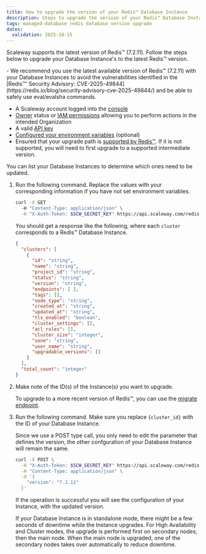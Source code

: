 ```yaml
---
title: How to upgrade the version of your Redis™ Database Instance
description: Steps to upgrade the version of your Redis™ Database Instance on Scaleway.
tags: managed-database redis database version upgrade
dates:
  validation: 2025-10-15
---
```


Scaleway supports the latest version of Redis™ (7.2.11). Follow the steps below to upgrade your Database Instance's to the latest Redis™ version.

<Message type="important">
- We recommend you use the latest available version of Redis™ (7.2.11) with your Database Instances to avoid the vulnerabilities identified in the [Redis™' Security Advisory: CVE-2025-49844](https://redis.io/blog/security-advisory-cve-2025-49844/) and be able to safely use eval/evalsha commands.
</Message>

<Requirements />

- A Scaleway account logged into the [console](https://console.scaleway.com)
- [Owner](/iam/concepts/#owner) status or [IAM permissions](/iam/concepts/#permission) allowing you to perform actions in the intended Organization
- A valid [API key](/iam/how-to/create-api-keys/)
- [Configured your environment variables](https://github.com/scaleway/scaleway-cli/blob/master/docs/commands/config.md) (optional)
- Ensured that your upgrade path is [supported by Redis™](https://redis.io/docs/latest/operate/rs/references/upgrade-paths/). If it is not supported, you will need to first upgrade to a supported intermediate version.


You can list your Database Instances to determine which ones need to be updated.

1. Run the following command. Replace the values with your corresponding information if you have not set environment variables.

    ```bash
    curl -X GET
      -H "Content-Type: application/json" \
      -H "X-Auth-Token: $SCW_SECRET_KEY" https://api.scaleway.com/redis/v1/zones/$SCW_ZONE/clusters
    ```

    You should get a response like the following, where each `cluster` corresponds to a Redis™ Database Instance.
    ```json
    {
      "clusters": [
        {
          "id": "string",
          "name": "string",
          "project_id": "string",
          "status": "string",
          "version": "string",
          "endpoints": [ ],
          "tags": [],
          "node_type": "string",
          "created_at": "string",
          "updated_at": "string",
          "tls_enabled": "boolean",
          "cluster_settings": [],
          "acl_rules": [],
          "cluster_size": "integer",
          "zone": "string",
          "user_name": "string",
          "upgradable_versions": []
        }
      ],
      "total_count": "integer"
    }
    ```
2. Make note of the ID(s) of the Instance(s) you want to upgrade.

    To upgrade to a more recent version of Redis™, you can use the [migrate endpoint](https://www.scaleway.com/en/developers/api/managed-databases-for-redis/#path-redistm-database-instance-scale-up-a-redistm-database-instance).

3. Run the following command. Make sure you replace `{cluster_id}` with the ID of your Database Instance.

    <Message type="note">
    Since we use a POST type call, you only need to edit the parameter that defines the version, the other confguration of your Database Instance will remain the same.
    </Message>

    ```bash
    curl -X POST \
      -H "X-Auth-Token: $SCW_SECRET_KEY" https://api.scaleway.com/redis/v1/zones/{zone}/clusters/{cluster_id}/migrate \
      -H "Content-Type: application/json" \
      -d '{
        "version": "7.2.11"
      }'
    ```

    If the operation is successful you will see the configuration of your Instance, with the updated version.

    <Message type="note">
    If your Database Instance is in standalone mode, there might be a few seconds of downtime while the Instance upgrades. For High Availability and Cluster modes, the upgrade is performed first on secondary nodes, then the main node. When the main node is upgraded, one of the secondary nodes takes over automatically to reduce downtime.
    </Message>